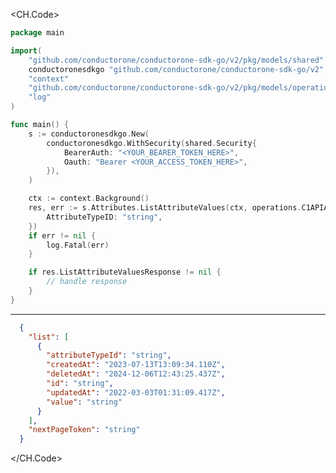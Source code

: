 
<CH.Code>
```go ListAttributeValues.go
package main

import(
	"github.com/conductorone/conductorone-sdk-go/v2/pkg/models/shared"
	conductoronesdkgo "github.com/conductorone/conductorone-sdk-go/v2"
	"context"
	"github.com/conductorone/conductorone-sdk-go/v2/pkg/models/operations"
	"log"
)

func main() {
    s := conductoronesdkgo.New(
        conductoronesdkgo.WithSecurity(shared.Security{
            BearerAuth: "<YOUR_BEARER_TOKEN_HERE>",
            Oauth: "Bearer <YOUR_ACCESS_TOKEN_HERE>",
        }),
    )

    ctx := context.Background()
    res, err := s.Attributes.ListAttributeValues(ctx, operations.C1APIAttributeV1AttributesListAttributeValuesRequest{
        AttributeTypeID: "string",
    })
    if err != nil {
        log.Fatal(err)
    }

    if res.ListAttributeValuesResponse != nil {
        // handle response
    }
}
```
---

```json Example Response
  {
    "list": [
      {
        "attributeTypeId": "string",
        "createdAt": "2023-07-13T13:09:34.110Z",
        "deletedAt": "2024-12-06T12:43:25.437Z",
        "id": "string",
        "updatedAt": "2022-03-03T01:31:09.417Z",
        "value": "string"
      }
    ],
    "nextPageToken": "string"
  }
```
</CH.Code>
